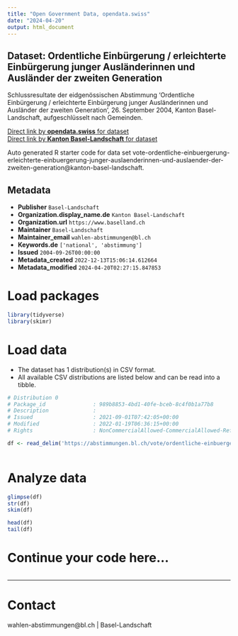 ```yaml
---
title: "Open Government Data, opendata.swiss"
date: "2024-04-20"
output: html_document
---
```


## Dataset: Ordentliche Einbürgerung / erleichterte Einbürgerung junger Ausländerinnen und Ausländer der zweiten Generation

Schlussresultate der eidgenössischen Abstimmung 'Ordentliche Einbürgerung / erleichterte Einbürgerung junger Ausländerinnen und Ausländer der zweiten Generation', 26. September 2004, Kanton Basel-Landschaft, aufgeschlüsselt nach Gemeinden.

[Direct link by **opendata.swiss** for dataset](https://opendata.swiss/de/dataset/ordentliche-einburgerung-erleichterte-einburgerung-junger-auslanderinnen-und-auslander-der-zwei)<br>
[Direct link by **Kanton Basel-Landschaft** for dataset](https://abstimmungen.bl.ch/vote/ordentliche-einbuergerung-erleichterte-einbuergerung-junger-auslaenderinnen-und-auslaender-der-zweiten-generation/data)

Auto generated R starter code for data set vote-ordentliche-einbuergerung-erleichterte-einbuergerung-junger-auslaenderinnen-und-auslaender-der-zweiten-generation@kanton-basel-landschaft.

## Metadata

- **Publisher** `Basel-Landschaft`
- **Organization.display_name.de** `Kanton Basel-Landschaft`
- **Organization.url** `https://www.baselland.ch`
- **Maintainer** `Basel-Landschaft`
- **Maintainer_email** `wahlen-abstimmungen@bl.ch`
- **Keywords.de** `['national', 'abstimmung']`
- **Issued** `2004-09-26T00:00:00`
- **Metadata_created** `2022-12-13T15:06:14.612664`
- **Metadata_modified** `2024-04-20T02:27:15.847853`


# Load packages

```r

library(tidyverse)
library(skimr)

```

# Load data

-   The dataset has 1 distribution(s) in CSV format.
-   All available CSV distributions are listed below and can be read into a tibble.

```r

# Distribution 0
# Package_id               : 989b8853-4bd1-40fe-bceb-8c4f0b1a77b8
# Description              : 
# Issued                   : 2021-09-01T07:42:05+00:00
# Modified                 : 2022-01-19T06:36:15+00:00
# Rights                   : NonCommercialAllowed-CommercialAllowed-ReferenceRequired

df <- read_delim('https://abstimmungen.bl.ch/vote/ordentliche-einbuergerung-erleichterte-einbuergerung-junger-auslaenderinnen-und-auslaender-der-zweiten-generation/data-csv')



```

# Analyze data

```r

glimpse(df)
str(df)
skim(df)

head(df)
tail(df)

```

# Continue your code here...

```r

```

------------------------------------------------------------------------

# Contact

wahlen-abstimmungen@bl.ch | Basel-Landschaft
